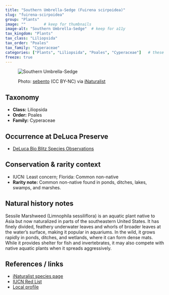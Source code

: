 ```yaml
---
title: "Southern Umbrella-Sedge (Fuirena scirpoidea)"
slug: "fuirena-scirpoidea"
group: "Plants"
image: ""        # keep for thumbnails
image-alt: "Southern Umbrella-Sedge"  # keep for a11y
tax_kingdom: "Plants"
tax_class: "Liliopsida"
tax_order: "Poales"
tax_family: "Cyperaceae"
categories: ["Plants", "Liliopsida", "Poales", "Cyperaceae"]   # these drive the chips + filtering
freeze: true
---
```


<figure class="species-figure">

<img src="https://inaturalist-open-data.s3.amazonaws.com/photos/475181646/medium.jpg" alt="Southern Umbrella-Sedge" class="species-photo"/>

<figcaption class="photo-credit">

Photo: <a href="https://www.inaturalist.org/people/sebento">sebento</a> (CC BY-NC) via <a href="https://www.inaturalist.org/observations/264619993">iNaturalist</a>

</figcaption>

</figure>

## Taxonomy

-   **Class:** Liliopsida
-   **Order:** Poales
-   **Family:** Cyperaceae

## Occurrence at DeLuca Preserve

-   [DeLuca Bio Blitz Species Observations](https://www.inaturalist.org/observations?project_id=191727&subview=table&taxon_id=199375)

## Conservation & rarity context

-   IUCN: Least concern; Florida: Common non-native
-   **Rarity note:** Common non-native found in ponds, ditches, lakes, swamps, and marshes.

## Natural history notes

Sessile Marshweed (Limnophila sessiliflora) is an aquatic plant native to Asia but now naturalized in parts of the southeastern United States. It has finely divided, feathery underwater leaves and whorls of broader leaves at the water’s surface, making it popular in aquariums. In the wild, it grows rapidly in ponds, ditches, and wetlands, where it can form dense mats. While it provides shelter for fish and invertebrates, it may also compete with native aquatic plants when it spreads aggressively.

## References / links

-   [iNaturalist species page](https://www.inaturalist.org/taxa/163118-Fuirena-scirpoidea)
-   [IUCN Red List](https://www.iucnredlist.org/species/168617/6523542)
-   [Local profile](https://florida.plantatlas.usf.edu/plant/species/1480)
